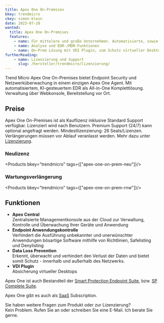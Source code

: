 ```yaml
---
title: Apex One On-Premises
bkey: trendmicro
ckey: simon-klein
date: 2023-07-28
wanted:
  title: Apex One On-Premises
  features:
    - name: Für mittelere und große Unternehmen. Automatisierte, sowie KI-gesteuerte Endpoint Security
    - name: Analyse und EDR-/MDR-Funktionen
    - name: On-Prem Lösung mit VDI Plugin, zum Schutz virtueller Desktops
furtherReading:
    - name: Lizenzierung und Support
      slug: /hersteller/trendmicro/lizenzierung/
---
```




<Intro>

Trend Micro Apex One On-Premises bietet Endpoint Security und Netzwerküberwachung in einem einzigen Apex One Agent. Mit automatisiertem, KI-gesteuertem EDR als All-in-One Komplettlösung. Verwaltung über Webkonsole, Bereitstellung vor Ort.

</Intro>

<TOC />


## Preise

Apex One On-Premises ist als Kauflizenz inklusive Standard Support verfügbar. Lizenziert wird nach Benutzern. Premium Support (24/7) kann optional angefragt werden. Mindestlizenzierung: 26 Seats/Lizenzen. Verlängerungen müssen vor Ablauf veranlasst werden. Mehr dazu unter [Lizenzierung](/hersteller/trendmicro/lizenzierung/).

### Neulizenz

<Products bkey="trendmicro" tags={["apex-one-on-prem-neu"]}/>

### Wartungsverlängerung

<Products bkey="trendmicro" tags={["apex-one-on-prem-rnw"]}/>

## Funktionen

- **Apex Central** <br/> Zentralisierte Managementkonsole aus der Cloud zur Verwaltung, Kontrolle und Überwachung Ihrer Geräte und Anwendung
- **Endpoint Anwendungskontrolle**<br/> Verhindert die Ausführung unbekannter und unerwünschter Anwendungen bösartige Software mithilfe von Richtlinien, Safelisting und Denylisting
- **Data Loss Prevention**<br/> Erkennt, überwacht und verhindert den Verlust der Daten und bietet somit Schutz - innerhalb und außerhalb des Netzwerks.
- **VDI Plugin** <br/> Absicherung virtueller Desktops

<Info>

Apex One ist auch Bestandteil der [Smart Protection Endpoint Suite](/hersteller/trendmicro/smart-protection-for-endpoints-suite/), bzw. [SP Complete Suite](/hersteller/trendmicro/smart-protection-complete-suite/).

Apex One gibt es auch als [SaaS](/hersteller/trendmicro/apex-one-as-a-service/) Subscription.

</Info>

<GetInTouch theme="light">

Sie haben weitere Fragen zum Produkt oder zur Lizenzierung?<br />
Kein Problem. Rufen Sie an oder schreiben Sie eine E-Mail. Ich berate Sie gerne.

</GetInTouch>
